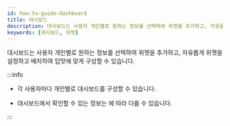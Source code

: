 ```yaml
---
id: how-to-guide-dashboard
title: 대시보드
description: 대시보드는 사용자 개인별로 원하는 정보를 선택하여 위젯을 추가하고, 자유롭게 위젯을 설정하고 배치하여 입맛에 맞게 구성할 수 있습니다.
keywords: [대시보드, 위젯]
---
```


대시보드는 사용자 개인별로 원하는 정보를 선택하여 위젯을 추가하고, 자유롭게 위젯을 설정하고 배치하여 입맛에 맞게 구성할 수 있습니다.

:::info

* 각 사용자마다 개인별로 <Cmd>대시보드</Cmd>를 구성할 수 있습니다.

* <Cmd>대시보드</Cmd>에서 확인할 수 있는 정보는 <Cmd sid='user.bioStarOperator' product='2' />에 따라 다를 수 있습니다.

:::

<DocCardList />
